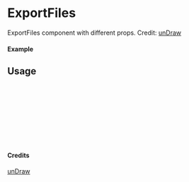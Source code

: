 
<Meta of={ExportFiles} title="unDraw/ExportFiles" />

# ExportFiles

ExportFiles component with different props.
Credit: [unDraw](https://undraw.co/illustrations)

#### Example

<Canvas of={ExportFiles.Primary} />

## Usage

```ts
import { ExportFiles } from "yadl-ui";

const Example = () => {
  return (
      <ExportFiles />
  );
};

export default Example;
```

#### Credits
[unDraw](https://undraw.co/illustrations)

